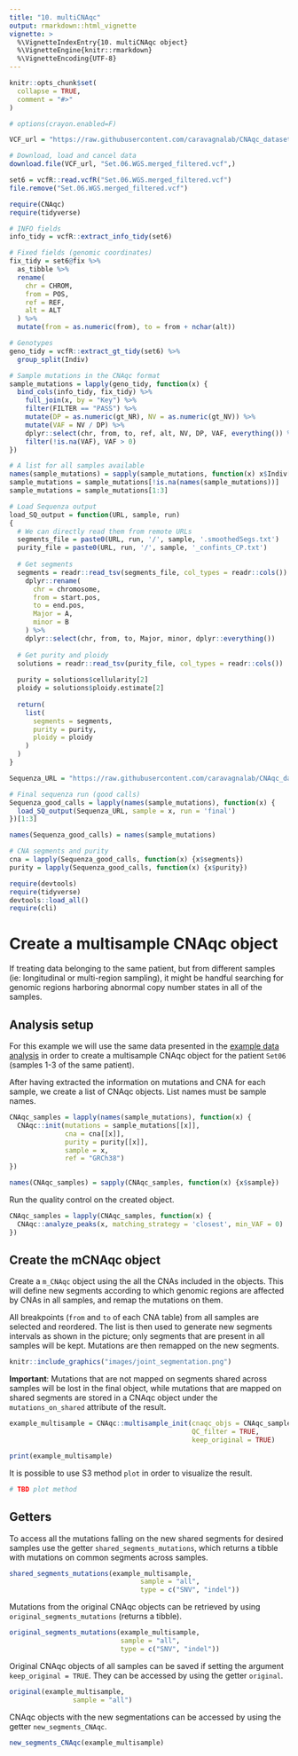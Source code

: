 ```yaml
---
title: "10. multiCNAqc"
output: rmarkdown::html_vignette
vignette: >
  %\VignetteIndexEntry{10. multiCNAqc object}
  %\VignetteEngine{knitr::rmarkdown}
  %\VignetteEncoding{UTF-8}
---
```


```r
knitr::opts_chunk$set(
  collapse = TRUE, 
  comment = "#>"
)

# options(crayon.enabled=F)

VCF_url = "https://raw.githubusercontent.com/caravagnalab/CNAqc_datasets/main/MSeq_Set06/Mutations/Set.06.WGS.merged_filtered.vcf"

# Download, load and cancel data
download.file(VCF_url, "Set.06.WGS.merged_filtered.vcf",)

set6 = vcfR::read.vcfR("Set.06.WGS.merged_filtered.vcf")
file.remove("Set.06.WGS.merged_filtered.vcf")

require(CNAqc)
require(tidyverse)

# INFO fields 
info_tidy = vcfR::extract_info_tidy(set6)

# Fixed fields (genomic coordinates)
fix_tidy = set6@fix %>%
  as_tibble %>%
  rename(
    chr = CHROM,
    from = POS,
    ref = REF,
    alt = ALT
  ) %>%
  mutate(from = as.numeric(from), to = from + nchar(alt))

# Genotypes
geno_tidy = vcfR::extract_gt_tidy(set6) %>%
  group_split(Indiv)

# Sample mutations in the CNAqc format
sample_mutations = lapply(geno_tidy, function(x) {
  bind_cols(info_tidy, fix_tidy) %>% 
    full_join(x, by = "Key") %>%
    filter(FILTER == "PASS") %>% 
    mutate(DP = as.numeric(gt_NR), NV = as.numeric(gt_NV)) %>%
    mutate(VAF = NV / DP) %>%
    dplyr::select(chr, from, to, ref, alt, NV, DP, VAF, everything()) %>%
    filter(!is.na(VAF), VAF > 0)
})

# A list for all samples available
names(sample_mutations) = sapply(sample_mutations, function(x) x$Indiv[1])
sample_mutations = sample_mutations[!is.na(names(sample_mutations))]
sample_mutations = sample_mutations[1:3]

# Load Sequenza output
load_SQ_output = function(URL, sample, run)
{
  # We can directly read them from remote URLs
  segments_file = paste0(URL, run, '/', sample, '.smoothedSegs.txt')
  purity_file = paste0(URL, run, '/', sample, '_confints_CP.txt')
  
  # Get segments
  segments = readr::read_tsv(segments_file, col_types = readr::cols()) %>%
    dplyr::rename(
      chr = chromosome,
      from = start.pos,
      to = end.pos,
      Major = A,
      minor = B
    ) %>%
    dplyr::select(chr, from, to, Major, minor, dplyr::everything())
  
  # Get purity and ploidy
  solutions = readr::read_tsv(purity_file, col_types = readr::cols())
  
  purity = solutions$cellularity[2]
  ploidy = solutions$ploidy.estimate[2]
  
  return(
    list(
      segments = segments,
      purity = purity,
      ploidy = ploidy
    )
  )
}

Sequenza_URL = "https://raw.githubusercontent.com/caravagnalab/CNAqc_datasets/main/MSeq_Set06/Copy%20Number/"

# Final sequenza run (good calls)
Sequenza_good_calls = lapply(names(sample_mutations), function(x) {
  load_SQ_output(Sequenza_URL, sample = x, run = 'final')
})[1:3]

names(Sequenza_good_calls) = names(sample_mutations)

# CNA segments and purity
cna = lapply(Sequenza_good_calls, function(x) {x$segments})
purity = lapply(Sequenza_good_calls, function(x) {x$purity})

```

```r
require(devtools)
require(tidyverse)
devtools::load_all()
require(cli)
```

# Create a multisample CNAqc object

If treating data belonging to the same patient, but from different samples (ie: longitudinal or multi-region sampling), it might be handful searching for genomic regions harboring abnormal copy number states in all of the samples.

## Analysis setup

For this example we will use the same data presented in the [example data analysis](https://caravagnalab.github.io/CNAqc/articles/a7_example_MSeq.html) in order to create a multisample CNAqc object for the patient `Set06` (samples 1-3 of the same patient).

After having extracted the information on mutations and CNA for each sample, we create a list of CNAqc objects. List names must be sample names.

```r
CNAqc_samples = lapply(names(sample_mutations), function(x) {
  CNAqc::init(mutations = sample_mutations[[x]], 
              cna = cna[[x]], 
              purity = purity[[x]], 
              sample = x,
              ref = "GRCh38")
})

names(CNAqc_samples) = sapply(CNAqc_samples, function(x) {x$sample})
```

Run the quality control on the created object.

```r
CNAqc_samples = lapply(CNAqc_samples, function(x) {
  CNAqc::analyze_peaks(x, matching_strategy = 'closest', min_VAF = 0)
})
```

## Create the mCNAqc object

Create a `m_CNAqc` object using the all the CNAs included in the objects. This will define new segments according to which genomic regions are affected by CNAs in all samples, and remap the mutations on them.

All breakpoints (`from` and `to` of each CNA table) from all samples are selected and reordered. The list is then used to generate new segments intervals as shown in the picture; only segments that are present in all samples will be kept. Mutations are then remapped on the new segments.

```r
knitr::include_graphics("images/joint_segmentation.png")
```

<!-- ![](images/joint_segmentation.png){width="600"} -->

**Important**: Mutations that are not mapped on segments shared across samples will be lost in the final object, while mutations that are mapped on shared segments are stored in a CNAqc object under the `mutations_on_shared` attribute of the result.

```r
example_multisample = CNAqc::multisample_init(cnaqc_objs = CNAqc_samples, 
                                              QC_filter = TRUE,
                                              keep_original = TRUE)

print(example_multisample)
```

It is possible to use S3 method `plot` in order to visualize the result.

```r
# TBD plot method
```

## Getters

To access all the mutations falling on the new shared segments for desired samples use the getter `shared_segments_mutations`, which returns a tibble with mutations on common segments across samples.

```r
shared_segments_mutations(example_multisample, 
                                 sample = "all",
                                 type = c("SNV", "indel"))
```

Mutations from the original CNAqc objects can be retrieved by using `original_segments_mutations` (returns a tibble).

```r
original_segments_mutations(example_multisample, 
                            sample = "all", 
                            type = c("SNV", "indel"))
```

Original CNAqc objects of all samples can be saved if setting the argument `keep_original = TRUE`. They can be accessed by using the getter `original`.

```r
original(example_multisample, 
                sample = "all")
```

CNAqc objects with the new segmentations can be accessed by using the getter `new_segments_CNAqc`.

```r
new_segments_CNAqc(example_multisample)
```
